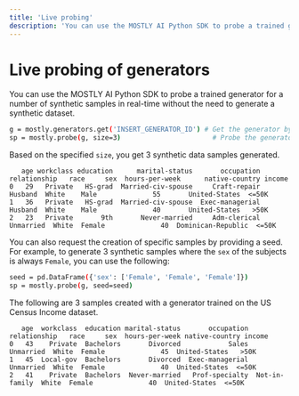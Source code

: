 ```yaml
---
title: 'Live probing'
description: 'You can use the MOSTLY AI Python SDK to probe a trained generator for a number of synthetic samples in real-time without the need to generate a synthetic dataset.'
---
```


# Live probing of generators

You can use the MOSTLY AI Python SDK to probe a trained generator for a number of synthetic samples in real-time without the need to generate a synthetic dataset.

```bash copy filename="python"
g = mostly.generators.get('INSERT_GENERATOR_ID') # Get the generator by its ID
sp = mostly.probe(g, size=3)                       # Probe the generator for 3 synthetic samples
```
Based on the specified `size`, you get 3 synthetic data samples generated.

```
   age workclass education      marital-status       occupation relationship   race     sex  hours-per-week      native-country income
0   29   Private   HS-grad  Married-civ-spouse     Craft-repair      Husband  White    Male              55       United-States  <=50K
1   36   Private   HS-grad  Married-civ-spouse  Exec-managerial      Husband  White    Male              40       United-States   >50K
2   23   Private       9th       Never-married     Adm-clerical    Unmarried  White  Female              40  Dominican-Republic  <=50K
```

You can also request the creation of specific samples by providing a seed. For example, to generate 3 synthetic samples where the `sex` of the subjects is always `Female`, you can use the following:

```bash copy filename="python"
seed = pd.DataFrame({'sex': ['Female', 'Female', 'Female']})
sp = mostly.probe(g, seed=seed)
```

The following are 3 samples created with a generator trained on the US Census Income dataset.

```
   age  workclass  education marital-status       occupation   relationship   race     sex  hours-per-week native-country income
0   43    Private  Bachelors       Divorced            Sales      Unmarried  White  Female              45  United-States   >50K
1   45  Local-gov  Bachelors       Divorced  Exec-managerial      Unmarried  White  Female              40  United-States  <=50K
2   41    Private  Bachelors  Never-married   Prof-specialty  Not-in-family  White  Female              40  United-States  <=50K
```
